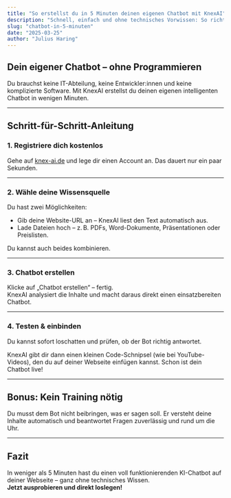 ```yaml
---
title: "So erstellst du in 5 Minuten deinen eigenen Chatbot mit KnexAI"
description: "Schnell, einfach und ohne technisches Vorwissen: So richtest du deinen ersten KI-Chatbot mit KnexAI ein."
slug: "chatbot-in-5-minuten"
date: "2025-03-25"
author: "Julius Haring"
---
```


## Dein eigener Chatbot – ohne Programmieren

Du brauchst keine IT-Abteilung, keine Entwickler:innen und keine komplizierte Software. Mit KnexAI erstellst du deinen eigenen intelligenten Chatbot in wenigen Minuten.

---

## Schritt-für-Schritt-Anleitung

### 1. **Registriere dich kostenlos**

Gehe auf [knex-ai.de](https://www.knex-ai.de) und lege dir einen Account an. Das dauert nur ein paar Sekunden.

---

### 2. **Wähle deine Wissensquelle**

Du hast zwei Möglichkeiten:

- Gib deine Website-URL an – KnexAI liest den Text automatisch aus.
- Lade Dateien hoch – z. B. PDFs, Word-Dokumente, Präsentationen oder Preislisten.

Du kannst auch beides kombinieren.

---

### 3. **Chatbot erstellen**

Klicke auf „Chatbot erstellen“ – fertig.  
KnexAI analysiert die Inhalte und macht daraus direkt einen einsatzbereiten Chatbot.

---

### 4. **Testen & einbinden**

Du kannst sofort loschatten und prüfen, ob der Bot richtig antwortet.

KnexAI gibt dir dann einen kleinen Code-Schnipsel (wie bei YouTube-Videos), den du auf deiner Webseite einfügen kannst. Schon ist dein Chatbot live!

---

## Bonus: Kein Training nötig

Du musst dem Bot nicht beibringen, was er sagen soll. Er versteht deine Inhalte automatisch und beantwortet Fragen zuverlässig und rund um die Uhr.

---

## Fazit

In weniger als 5 Minuten hast du einen voll funktionierenden KI-Chatbot auf deiner Webseite – ganz ohne technisches Wissen.  
**Jetzt ausprobieren und direkt loslegen!**
